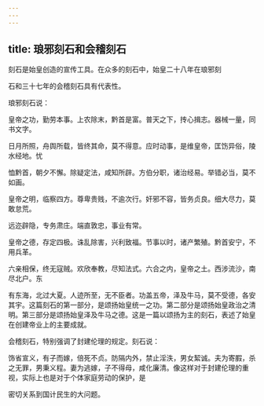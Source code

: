 ```yaml
---
---
---
```

title: 琅邪刻石和会稽刻石
---



刻石是始皇创造的宣传工具。在众多的刻石中，始皇二十八年在琅邪刻

石和三十七年的会稽刻石具有代表性。

琅邪刻石说：

皇帝之功，勤劳本事。上农除末，黔首是富。普天之下，抟心揖志。器械一量，同书文字。

日月所照，舟舆所载，皆终其命，莫不得意。应时动事，是维皇帝，匡饬异俗，陵水经地。忧

恤黔首，朝夕不懈。除疑定法，咸知所辟。方伯分职，诸治经易。举错必当，莫不如画。

皇帝之明，临察四方。尊卑贵贱，不逾次行。奸邪不容，皆务贞良。细大尽力，莫敢怠荒。

远迩辟隐，专务肃庄。端直敦忠，事业有常。

皇帝之德，存定四极。诛乱除害，兴利致福。节事以时，诸产繁殖。黔首安宁，不用兵革。

六亲相保，终无寇贼。欢欣奉教，尽知法式。六合之内，皇帝之土。西涉流沙，南尽北户。东

有东海，北过大夏。人迹所至，无不臣者。功盖五帝，泽及牛马，莫不受德，各安其宇。这篇刻石的第一部分，是颂扬始皇统一之功。第二部分是颂扬始皇政治之清明。第三部分是颂扬始皇泽及牛马之德。这是一篇以颂扬为主的刻石，表述了始皇在创建帝业上的主要成就。

会稽刻石，特别强调了封建伦理的规定。刻石说：

饰省宣义，有子而嫁，倍死不贞。防隔内外，禁止淫泆，男女絜诚。夫为寄腵，杀之无罪，男秉义程。妻为逃嫁，子不得母，咸化廉清。像这样对于封建伦理的重视，实际上也是对于个体家庭劳动的保护，是

密切关系到国计民生的大问题。